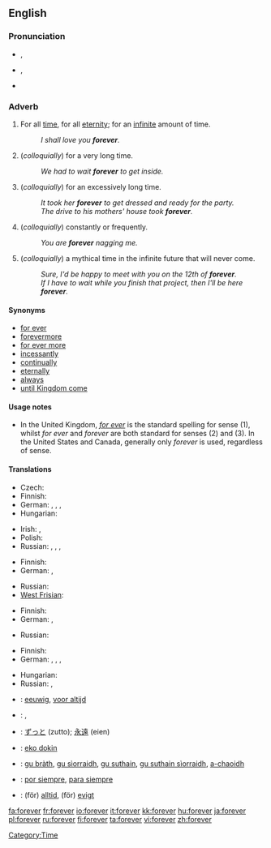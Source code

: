 ==English==

===Pronunciation===
* {{a|RP}} {{IPA|/fəɹˈɛvə/}}, {{SAMPA|/f@r"Ev@/}}
* {{a|GenAm}} {{IPA|/fəɹˈɛvɚ/}}, {{SAMPA|/f@r"Ev@`/}}
* {{audio|en-us-forever.ogg|Audio (US)}}
*: {{rhymes|ɛvə(r)}}

===Adverb===
{{en-adv|-}}

# For all [[time]], for all [[eternity]]; for an [[infinite]] amount of time.
#: ''I shall love you '''forever'''.''
# (''colloquially'') for a very long time.
#: ''We had to wait '''forever''' to get inside.''
# (''colloquially'') for an excessively long time.
#: ''It took her '''forever''' to get dressed and ready for the party.''
#: ''The drive to his mothers' house took '''forever'''.''
# (''colloquially'') constantly or frequently.
#: ''You are '''forever''' nagging me.''
# (''colloquially'') a mythical time in the infinite future that will never come.
#: ''Sure, I'd be happy to meet with you on the 12th of '''forever'''.''
#: ''If I have to wait while you finish that project, then I'll be here '''forever'''.''

====Synonyms====
* [[for ever]]
* [[forevermore]]
* [[for ever more]]
* [[incessantly]]
* [[continual]]ly
* [[eternal]]ly
* [[always]]
* [[until Kingdom come]]

====Usage notes====
* In the United Kingdom, ''[[for ever]]'' is the standard spelling for sense (1), whilst ''for ever'' and ''forever'' are both standard for senses (2) and (3).  In the United States and Canada, generally only ''forever'' is used, regardless of sense.

====Translations====
{{trans-top|for all time, for all eternity; for an infinite amount of time}}
* Czech: {{t-|cs|navždy}}
* Finnish: {{t-|fi|ikuisesti}}
* German: {{t-|de|für immer}}, {{t+|de|ewig}}, {{t+|de|unaufhörlich}}, {{t+|de|auf}} {{t+|de|immer}}
* Hungarian: {{t+|hu|örökre}}
{{trans-mid}}
* Irish: {{t|ga|go bráth|xs=Irish}}, {{t-|ga|go deo|xs=Irish}}
* Polish: {{t-|pl|na zawsze}}
* Russian: {{t|ru|вечно|tr=v'éčno|sc=Cyrl}}, {{t+|ru|всегда|tr=vs'egdá|sc=Cyrl}}, {{t+|ru|навсегда|tr=navs'egdá|sc=Cyrl}}, {{t|ru|навеки|tr=v'éki|sc=Cyrl}}
{{trans-bottom}}

{{trans-top|''(colloquially)'' for a very long time}}
* Finnish: {{t-|fi|ikuisuus|alt=ikuisuuden}}
* German: {{t+|de|ewig}}, {{t-|de|für immer}}
{{trans-mid}}
* Russian: {{t|ru|целую вечность|tr=céluju v'éčnost'|sc=Cyrl}}
* [[West Frisian]]: {{t|fy|ivich|xs=West Frisian}}
{{trans-bottom}}

{{trans-top|''(colloquially)'' for an excessively long time}}
* Finnish: {{t-|fi|ikuisuus|alt=ikuisuuden}}
* German: {{t+|de|ewig}}, {{t-|de|für immer}}
{{trans-mid}}
* Russian: {{t|ru|целую вечность|tr=céluju v'éčnost'|sc=Cyrl}}
{{trans-bottom}}

{{trans-top|''(colloquially)'' constantly or frequently}}
* Finnish: {{t+|fi|aina}}
* German: {{t+|de|ewig}}, {{t+|de|ständig}}, {{t+|de|unaufhörlich}}, {{t+|de|andauernd}}
{{trans-mid}}
* Hungarian: {{t|hu|örökké}}
* Russian: {{t|ru|вечно|tr=v'éčno|sc=Cyrl}}, {{t|ru|постоянно|cs=Cyrl|tr=postojánno|sc=Cyrl}}
{{trans-bottom}}

{{trans-top|''(colloquially)'' a mythical time in the infinite future that will never come}}
{{trans-mid}}
{{trans-bottom}}

{{checktrans-top}}
* {{ttbc|Dutch}}: [[eeuwig]], [[voor altijd]]
* {{ttbc|Hebrew}}: {{he-translation|לעד|la'ad}}, {{he-translation|לנצח|laneitzach}}
* {{ttbc|Japanese}}: [[ずっと]] (zutto); [[永遠]] (eien)
{{checktrans-mid}}
* {{ttbc|Nauruan}}: [[eko dokin]]
* {{ttbc|Scottish Gaelic}}: [[gu bràth]], [[gu sìorraidh]], [[gu suthain]], [[gu suthain sìorraidh]], [[a-chaoidh]]
* {{ttbc|Spanish}}: [[por siempre]], [[para siempre]]
* {{ttbc|Swedish}}: (för) [[alltid]], (för) [[evigt]]
{{checktrans-bottom}}

[[Category:Time]]

[[fa:forever]]
[[fr:forever]]
[[io:forever]]
[[it:forever]]
[[kk:forever]]
[[hu:forever]]
[[ja:forever]]
[[pl:forever]]
[[ru:forever]]
[[fi:forever]]
[[ta:forever]]
[[vi:forever]]
[[zh:forever]]